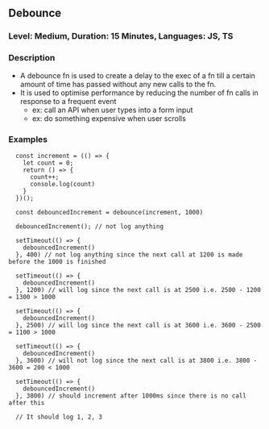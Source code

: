 ## Debounce

### Level: Medium, Duration: 15 Minutes, Languages: JS, TS

### Description

- A debounce fn is used to create a delay to the exec of a fn till a certain amount of time has passed without any new calls to the fn.
- It is used to optimise performance by reducing the number of fn calls in response to a frequent event
  - ex: call an API when user types into a form input
  - ex: do something expensive when user scrolls

### Examples

```
  const increment = (() => {
    let count = 0;
    return () => {
      count++;
      console.log(count)
    }
  })();

  const debouncedIncrement = debounce(increment, 1000)

  debouncedIncrement(); // not log anything

  setTimeout(() => {
    debouncedIncrement()
  }, 400) // not log anything since the next call at 1200 is made before the 1000 is finished

  setTimeout(() => {
    debouncedIncrement()
  }, 1200) // will log since the next call is at 2500 i.e. 2500 - 1200 = 1300 > 1000

  setTimeout(() => {
    debouncedIncrement()
  }, 2500) // will log since the next call is at 3600 i.e. 3600 - 2500 = 1100 > 1000

  setTimeout(() => {
    debouncedIncrement()
  }, 3600) // will not log since the next call is at 3800 i.e. 3800 - 3600 = 200 < 1000

  setTimeout(() => {
    debouncedIncrement()
  }, 3800) // should increment after 1000ms since there is no call after this

  // It should log 1, 2, 3
```
